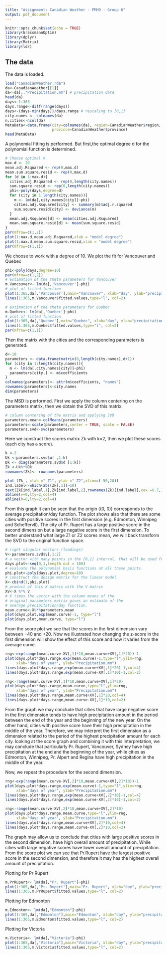 ---
title: "Assignment: Canadian Weather - PMHD - Group 6"
output: pdf_document
---

```{r setup, include=FALSE}
knitr::opts_chunk$set(echo = TRUE)
library(GrassmannOptim)
library(dplyr)
library(Matrix)
library(ldr)
```

## The data

The data is loaded.

```{r}
load("CanadianWeather.rda")
da<-CanadianWeather[[1]]
da<-da[,,"Precipitation.mm"] # precipitation data
head(da)
days<-1:365
days.range<-diff(range(days))
days<-(days-min(days))/days.range # rescaling to [0,1]
city.names <- colnames(da)
n.cities<-ncol(da)
MetaData<-data.frame(city=colnames(da), region=CanadianWeather$region,
                     province=CanadianWeather$province)
head(MetaData)
```

A polynomial fitting is performed. But first,the optimal degree d for the polynomial function is determined.

```{r}
# Choose optimal m
max.d <- 20
mean.adj.Rsquared <- rep(0,max.d)
mean.sum.square.resid <- rep(0,max.d)
for (d in 1:max.d){
  cities.adj.Rsquared <- rep(0,length(city.names))
  sum.square.resid <- rep(0,length(city.names))
  phi<-poly(days,degree=d)
  for (city in 1:length(city.names)){
    m <- lm(da[,city.names[city]]~phi)
    cities.adj.Rsquared[city] <- summary(m)$adj.r.squared
    sum.square.resid[city] <- deviance(m)
  }
  mean.adj.Rsquared[d] <- mean(cities.adj.Rsquared)
  mean.sum.square.resid[d] <- mean(sum.square.resid)
}
par(mfrow=c(1,2))
plot(1:max.d,mean.adj.Rsquared,xlab = "model degree")
plot(1:max.d,mean.sum.square.resid,xlab = "model degree")
par(mfrow=c(1,1))
```

We choose to work with a degree of 10. We plot the fit for Vancouver and Quebec

```{r}
phi<-poly(days,degree=10)
par(mfrow=c(1,2))
# estimation of the theta parameters for Vancouver
m.Vancouver<- lm(da[,'Vancouver']~phi)
# plot of fitted function
plot(1:365,da[,'Vancouver'],main="Vancouver", xlab="day", ylab="precipitation (mm/day)")
lines(1:365,m.Vancouver$fitted.values,type="l", col=2)

# estimation of the theta parameters for Quebec
m.Quebec<- lm(da[,'Quebec']~phi)
# plot of fitted function
plot(1:365,da[,'Quebec'],main="Quebec", xlab="day", ylab="precipitation (mm/day)")
lines(1:365,m.Quebec$fitted.values,type="l", col=2)
par(mfrow=c(1,1))
```

Then the matrix with the cities and the corresponding parameters is generated.

```{r}
d<-10
parameters <- data.frame(matrix(0,length(city.names),d+1))
for (city in 1:length(city.names)){
  m <- lm(da[,city.names[city]]~phi)
  parameters[city,] <- m$coefficients
}
colnames(parameters)<- attr(m$coefficients, "names")
rownames(parameters)<-city.names
dim(parameters)
```

The MSD is performed. First we apply the column centering on the parameters matrix, then we obtain the SVD of this matrix. 

```{r}
# column centering of the matrix and applying SVD
parameters.mean<-colMeans(parameters)
parameters<-scale(parameters,center = TRUE, scale = FALSE)
parameters.svd<-svd(parameters)

```

Here we construct the scores matrix Zk with k=2, then we plot these scores (each city has a score).

```{r}
k <-2
Uk <-parameters.svd$u[ ,1:k]
Dk <- diag(parameters.svd$d [1:k])
Zk <-Uk%*%Dk
rownames(Zk)<- rownames(parameters)

plot (Zk , xlab =" Z1", ylab =" Z2",xlim=c(-50,20))
ind.label<-which(abs(Zk[,1])>10)
text(Zk[ind.label,1],Zk[ind.label,2],rownames(Zk)[ind.label],cex =0.7,)
abline(v=0,lty=2,col=4)
abline(h=0,lty=2,col=4)
```

From this graph it can be seen that the origin ((0, 0)) corresponds to the average precipitation/day function. The plot shows also that there are some cities with positive scores in the first dimension (e.g. Edmonton, Winnipeg and Scheffervll). The city of Pr. Rupert has a large positive score in the second dimension but a large negative score in the first dimension.
To better understand what large Z1 or Z2 scores mean, we will back transform the SVD to the original function space.

```{r}
# right singular vectors (loadings)
V<-parameters.svd$v[,1:2]
# a vector with many points in the [0,1] interval, that will be used for plotting
days.plot<-seq(0,1,length.out = 100)
# evaluate the polynomial basis functions at all these points
phi.plot<-poly(days.plot,degree=10)
# construct the design matrix for the linear model
X<-cbind(1,phi.plot)
# product of this X matrix with the V matrix
XV<-X %*% V
# X times the vector with the column means of the
# original parameters matrix gives an estimate of the
# average precipitation/day function.
mean.curve<-X%*%parameters.mean
plot(days.plot,exp(mean.curve)-1, type="l")
plot(days.plot,mean.curve, type="l")
```
From the score plot we see that the scores in the first dimension vary between $-40$ and $+20$. Now we illustrated how changing the z-score in the first dimension will show the effect of this score and how it varies from the average curve.
```{r}
rng<-exp(range(mean.curve-XV[,1]*10,mean.curve+XV[,1]*20))-1
plot(days.plot*days.range,exp(mean.curve)-1,type="l",ylim=rng,
     xlab="days of year", ylab="Precipitation.mm")
lines(days.plot*days.range,exp(mean.curve+XV[,1]*20)-1,col=4)
lines(days.plot*days.range,exp(mean.curve-XV[,1]*10)-1,col=2)
```

```{r}
rng<-range(mean.curve-XV[,1]*10,mean.curve+XV[,1]*20)
plot(days.plot*days.range,mean.curve,type="l",ylim=rng,
     xlab="days of year", ylab="Precipitation.mm")
lines(days.plot*days.range,mean.curve+XV[,1]*20,col=4)
lines(days.plot*days.range,mean.curve-XV[,1]*10,col=2)
```

From the graph we may conclude that cities that have large negative score in the first dimension tends to have high precipitation amount in the period between the end of the year and the beginning of the new year. On the other hand, cities with positive score have their high precipitation in the middle of the year. Therefore, we may interpret the first dimension as a dimension related to the period of the highest precipitation amount for each city.
looking at the score graph and combining it with this interpretation, we may conclude that particularly Pr. Rupert, Vancouver, Sydney have high precipitation at the end and the beginning of the year, while cities as Edmonton, Winnipeg, Pr. Alpert and Regina have high precipitation in the middle of the year. 

Now, we repeat the procedure for the second dimension.

```{r}
rng<-exp(range(mean.curve-XV[,2]*10,mean.curve+XV[,2]*10))-1
plot(days.plot*days.range,exp(mean.curve)-1,type="l",ylim=rng,
     xlab="days of year", ylab="Precipitation.mm")
lines(days.plot*days.range,exp(mean.curve+XV[,2]*10)-1,col=4)
lines(days.plot*days.range,exp(mean.curve-XV[,2]*10)-1,col=2)
```

```{r}
rng<-range(mean.curve-XV[,2]*10,mean.curve+XV[,2]*10)
plot(days.plot*days.range,mean.curve,type="l",ylim=rng,
     xlab="days of year", ylab="Precipitation.mm")
lines(days.plot*days.range,mean.curve+XV[,2]*10,col=4)
lines(days.plot*days.range,mean.curve-XV[,2]*10,col=2)
```

The graph may allow us to conclude that cities with large positive scores in the second dimension, have high overall amount of precipitation. While cities with large negative scores have lower overall amount of precipitation. From the score plot we can see that Pr.Rupert have the largest positive score in the second dimension, and therefore it may has the highest overall amount of precipitation.   


Plotting for Pr Rupert 

```{r}
m.PrRupert<- lm(da[,"Pr. Rupert"]~phi)
plot(1:365,da[,"Pr. Rupert"],main="Pr. Rupert", xlab="day", ylab="precipitation (mm/day)")
lines(1:365,m.PrRupert$fitted.values,type="l", col=2)
```


Plotting for Edmonton 

```{r}
m.Edmonton<- lm(da[,"Edmonton"]~phi)
plot(1:365,da[,"Edmonton"],main="Edmonton", xlab="day", ylab="precipitation (mm/day)")
lines(1:365,m.Edmonton$fitted.values,type="l", col=2)
```

Plotting for Victoria 

```{r}
m.Victoria<- lm(da[,"Victoria"]~phi)
plot(1:365,da[,"Victoria"],main="Victoria", xlab="day", ylab="precipitation (mm/day)")
lines(1:365,m.Victoria$fitted.values,type="l", col=2)
```